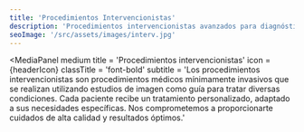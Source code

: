 ```yaml
---
title: 'Procedimientos Intervencionistas'
description: 'Procedimientos intervencionistas avanzados para diagnósticos y tratamientos mínimamente invasivos en nuestra clínica de corta estancia'
seoImage: '/src/assets/images/interv.jpg'
---
```



<MediaPanel
  medium
  title = 'Procedimientos intervencionistas'
  icon = {headerIcon}
  classTitle = 'font-bold'
  subtitle = 'Los procedimientos intervencionistas son procedimientos médicos mínimamente invasivos que se realizan utilizando estudios de imagen como guía para tratar diversas condiciones. Cada paciente recibe un tratamiento personalizado, adaptado a sus necesidades específicas. Nos comprometemos a proporcionarte cuidados de alta calidad y resultados óptimos.'
  >
</MediaPanel>
<GreatList
  list = {[
    {
      title: 'Menor Invasividad',
      subtitle: 'Minimiza el daño a los tejidos circundantes y reduce el riesgo de complicaciones.'
    },
    {
      title: 'Recuperación rápida',
      subtitle: 'La naturaleza mínimamente invasiva de estos procedimientos generalmente permite una recuperación más rápida en comparación con la cirugía tradicional.'
    },
    {
      title: 'Menor Dolor',
      subtitle: 'Reducción significativa del dolor postoperatorio.'
    },
    {
      title: 'Alta Precisión',
      subtitle: 'Utilización de imágenes avanzadas para una mayor precisión en el tratamiento.'
    }
  ]}
/>
